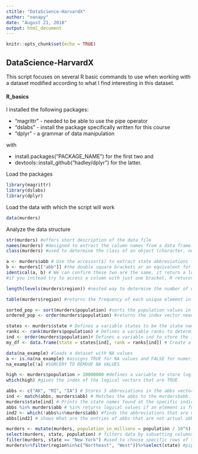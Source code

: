 ```yaml
---
ctitle: "DataScience-HarvardX"
author: "oanapy"
date: "August 21, 2018"
output: html_document
---
```


```r
knitr::opts_chunk$set(echo = TRUE)
```

## DataScience-HarvardX

This script focuses on several R basic commands to use when working with a dataset modified according to what I find interesting in this dataset.

#### R_basics

I installed the following packages: 

*   "magrittr" - needed to be able to use the pipe operator
*   "dslabs" - install the package specifically written for this course
*   "dplyr" - a grammar of data manipulation 

with 

* install.packages("PACKAGE_NAME") for the first two and 
* devtools::install_github("hadley/dplyr") for the latter.
 
Load the packages
```r
library(magrittr) 
library(dslabs)
library(dplyr)
```
Load the data with which the script will work
```r
data(murders)
```
Analyze the data structure
```r
str(murders) #offers short description of the data file
names(murders) #designed to extract the column names from a data frame. Can also be used to associate the elements from a vector to another vector (temperatures to cities for example)
class(murders) #used to determine the class of an object (character, numeric or logical)
```

```r
a <- murders$abb # Use the accessor($) to extract state abbreviations from the dataset and assign it to a
b <- murders[["abb"]] #the double square brackets ar an equivalent for the $ (accessor)
identical(a, b) # We can confirm these two are the same, it return a logical variable. TRUE in our case.
#if you instead try to access a column with just one bracket, R returns a subset of the original data frame containing just this column. This new object will be of class data.frame rather than a vector

length(levels(murders$region)) #nested way to determine the number of unique categories contained in the region variable

table(murders$region) #returns the frequency of each unique element in the vector

sorted_pop <- sort(murders$population) #sorts the population values in ascending order and save the result in an object
ordered_pop <- order(murders$population) #returns the index vector needed to sort the vector. So sort(x) and x[order(x)] are equivalent

states <- murders$state # Defines a variable states to be the state names from the murders data frame
ranks <- rank(murders$population) # Defines a variable ranks to determine the population size ranks 
ind <- order(murders$population)# Defines a variable ind to store the indexes needed to order the population values
my_df <- data.frame(state = states[ind], rank = ranks[ind]) # Create a data frame my_df with the state name and its rank and ordered from least populous to most 

data(na_example) #loads a dataset with NA values
a <- is.na(na_example) #assigns TRUE for NA values and FALSE for numeric/characters
na_example[!a] #SORCERY TO REMOVE NA VALUES

high <- murders$population > 10000000 #defines a variable to store logical values for each state: TRUE if population is bigger than 10000000 and FALSE otherwise
which(high) #gives the index of the logical vectors that are TRUE

abbs <- c("AK", "MI", "IA") # Stores 3 abbreviations in the abbs vector 
ind <- match(abbs, murders$abb) # Matches the abbs to the murders$abb. match() returns the index of the elements from the first vector found in the second vector
murders$state[ind] # Prints the state names found at the specific indices from ind
abbs %in% murders$abb # %in% returns logical values if an element is found in another element
ind2 <- which(!abbs%in%murders$abb) #finds the abbreviations that are not actually part of the dataset
abbs[ind2] # shows What are the entries of abbs that are not actual abbreviations

murders <- mutate(murders, population_in_millions = population / 10^6) #adds a new column/changes the existing one from a table. In this case adds a new one
select(murders, state, population) # filters data by subsetting columns. In this case shows only the state and the population columns from the murders dataset
filter(murders, state == "New York") #used to choose specific rows of the data frame
murders%>%filter(region%in%c("Northeast", "West"))%>%select(state) #piping multiple commands on a dataset following a typical workflow: DATA -> FILTER -> SELECT
```